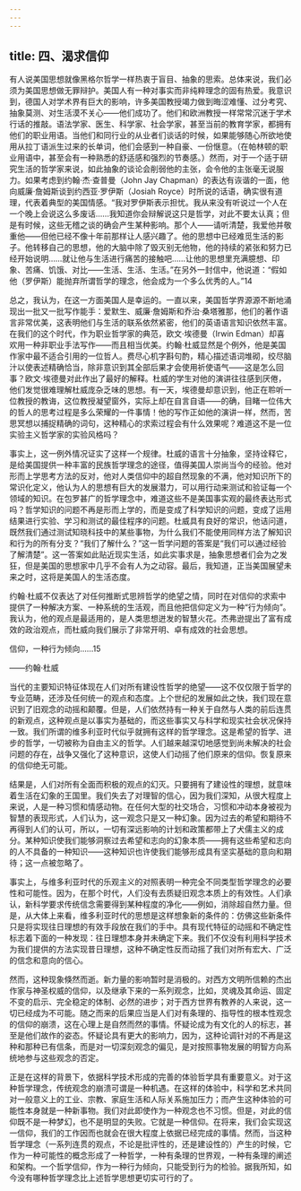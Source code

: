 ```yaml
---
---
---
```

title: 四、渴求信仰
---




有人说美国思想就像黑格尔哲学一样热衷于盲目、抽象的思索。总体来说，我们必须为美国思想做无罪辩护。美国人有一种对事实而非纯粹理念的固有热爱。我意识到，德国人对学术界有巨大的影响，许多美国教授竭力做到晦涩难懂、过分考究、抽象莫测、对生活漠不关心——他们成功了。他们和欧洲教授一样常常沉迷于学术行话的推敲。语法学家、医生、科学家、社会学家，甚至当前的教育学家，都拥有他们的职业用语。当他们和同行业的从业者们谈话的时候，如果能够随心所欲地使用从拉丁语派生过来的长单词，他们会感到一种自豪、一份惬意。（在帕林顿的职业用语中，甚至会有一种熟悉的舒适感和强烈的节奏感。）然而，对于一个适于研究生活的哲学家来说，如此抽象的谈论会削弱他的主张，会令他的主张毫无说服力。如果考虑到约翰·杰·查普曼（John Jay Chapman）的表达有诙谐的一面，他向威廉·詹姆斯谈到约西亚·罗伊斯（Josiah Royce）时所说的话语，确实很有道理，代表着典型的美国情感。“我对罗伊斯表示担忧。我从来没有听说过一个人在一个晚上会说这么多废话……我知道你会辩解说这只是哲学，对此不要太认真；但是有时候，这些无稽之谈的确会产生某种影响。那个人——请听清楚，我爱他并敬重他——但他已经不像十年前那样让人感兴趣了。他的思想中已经难觅生活的影子。他转移自己的思想，他的大脑中除了毁灭别无他物，他的持续的紧张和努力已经开始说明……就让他与生活进行痛苦的接触吧……让他的思想里充满臆想、印象、苦痛、饥饿、对比——生活、生活、生活。”在另外一封信中，他说道：“假如他（罗伊斯）能抛弃所谓哲学的理念，他会成为一个多么优秀的人。”14

总之，我认为，在这一方面美国人是幸运的。一直以来，美国哲学界源源不断地涌现出一批又一批写作能手：爱默生、威廉·詹姆斯和乔治·桑塔雅那，他们的著作语言非常优美，这表明他们与生活的联系依然紧密，他们的英语语言知识依然丰富。在我们的这个时代，作为职业哲学家的典范，欧文·埃德曼（Irwin Edman）却喜欢用一种非职业手法写作——而且相当优美。约翰·杜威显然是个例外，他是美国作家中最不适合引用的一位哲人。费尽心机字斟句酌，精心描述语词堆砌，绞尽脑汁以使表述精确恰当，除非意识到其全部后果才会使用祈使语气——这是怎么回事？欧文·埃德曼对此作出了最好的解释。杜威的学生对他的演讲往往感到厌倦，他们发觉很难理解杜威庞杂乏味的思想。有一天，埃德曼却意识到，他正在聆听一位教授的教诲，这位教授凝望窗外，实际上却在自言自语——的确，目睹一位伟大的哲人的思考过程是多么荣耀的一件事情！他的写作正如他的演讲一样，然而，苦思冥想以捕捉精确的词句，这种精心的求索过程会有什么效果呢？难道这不是一位实验主义哲学家的实验风格吗？

事实上，这一例外情况证实了这样一个规律。杜威的语言十分抽象，坚持诠释它，是给美国提供一种丰富的民族哲学理念的途径，值得美国人崇尚当今的经验。他对形而上学思考方法的反对，他对人类信仰中的超自然现象的不满，他对知识所下的常识化定义，他认为人的思想有巨大的发展潜力，可以用行动来测试和验证每一个领域的知识。在包罗甚广的哲学理念中，难道这些不是美国事实观的最终表达形式吗？哲学知识的问题不再是形而上学的，而是变成了科学知识的问题，变成了运用结果进行实验、学习和测试的最佳程序的问题。杜威具有良好的常识，他诘问道，既然我们通过测试知晓科技中的某些事物，为什么我们不能使用同样方法了解知识和行为的所有分支？“我们了解什么？”这一哲学问题的答案是“我们可以通过经验了解清楚”。这一答案如此贴近现实生活，如此实事求是，抽象思想者们会为之发狂，但是美国的思想家中几乎不会有人为之动容。最后，我知道，正当美国展望未来之时，这将是美国人的生活态度。

约翰·杜威不仅表达了对任何推断式思辨哲学的绝望之情，同时在对信仰的求索中提供了一种解决方案、一种系统的生活观，而且他把信仰定义为一种“行为倾向”。我认为，他的观点是最适用的，是人类思想迸发的智慧火花。杰弗逊提出了富有成效的政治观点，而杜威向我们展示了非常开明、卓有成效的社会思想。

信仰，一种行为倾向……15

——约翰·杜威

当代的主要知识特征体现在人们对所有建设性哲学的绝望——这不仅仅限于哲学的专业范畴，还涉及任何统一的观点和态度。上个世纪的发展如此之快，我们现在意识到了旧观念的动摇和颠覆。但是，人们依然持有一种关于自然与人类的前后连贯的新观点，这种观点是以事实为基础的，而这些事实又与科学和现实社会状况保持一致。我们所谓的维多利亚时代似乎就拥有这样的哲学理念。这是希望的哲学、进步的哲学，一切被称为自由主义的哲学。人们越来越深切地感觉到尚未解决的社会问题的存在，战争又强化了这种意识，这使人们动摇了他们原来的信仰。恢复原来的信仰绝无可能。

结果是，人们对所有全面而积极的观点的幻灭。只要拥有了建设性的理想，就意味着生活在幻象的王国里。我们失去了对理智的信心，因为我们深知，从很大程度上来说，人是一种习惯和情感动物。在任何大型的社交场合，习惯和冲动本身被视为智慧的表现形式，人们认为，这一观念只是又一种幻象。因为过去的希望和期待不再得到人们的认可，所以，一切有深远影响的计划和政策都带上了犬儒主义的成分。某种知识使我们能够洞察过去希望和志向的幻象本质——拥有这些希望和志向的人不具备的一种知识——这种知识也许使我们能够形成具有坚实基础的意向和期待；这一点被忽略了。

事实上，与维多利亚时代的乐观主义的对照表明一种完全不同类型哲学理念的必要性和可能性。因为，在那个时代，人们没有去质疑旧观念本质上的有效性。人们承认，新科学要求传统信念需要得到某种程度的净化——例如，消除超自然力量。但是，从大体上来看，维多利亚时代的思想是这样想象新的条件的：仿佛这些新条件只是将实现往日理想的有效手段放在我们的手中。具有现代特征的动摇和不确定性标志着下面的一种发现：往日理想本身并未确定下来。我们不仅没有利用科学技术为我们提供的方法实现昔日理想，这种不确定性反而动摇了我们对所有宏大、广泛的信念和意向的信心。

然而，这种现象倏然而逝。新力量的影响暂时是消极的。对西方文明所信赖的杰出作家与神圣权威的信仰，以及继承下来的一系列观念，比如，灵魂及其命运、固定不变的启示、完全稳定的体制、必然的进步；对于西方世界有教养的人来说，这一切已经成为不可能。随之而来的后果应当是人们对有条理的、指导性的根本性观念的信仰的崩溃，这在心理上是自然而然的事情。怀疑论成为有文化的人的标志，甚至是他们故作的姿态。怀疑论具有更大的影响力，因为，这种论调针对的不再是这种和那种已有信条，而是对一切深刻观念的偏见，是对按照事物发展的明智方向系统地参与这些观念的否定。

正是在这样的背景下，依据科学技术形成的完善的体验哲学具有重要意义。对于这种哲学理念，传统观念的崩溃可谓是一种机遇。在这样的体验中，科学和艺术共同对一般意义上的工业、宗教、家庭生活和人际关系施加压力；而产生这种体验的可能性本身就是一种新事物。我们对此即使作为一种观念也不习惯。但是，对此的信仰既不是一种梦幻，也不是明显的失败。它就是一种信仰。在将来，我们会实现这一信仰，我们的工作因而也就会在很大程度上依据已经完成的事情。然而，当这种哲学理念（一系列连贯的观点，不论是批评性的，还是建设性的）产生的时候，它作为一种可能性的概念形成了一种哲学，一种有条理的世界观，一种有条理的阐述和架构。一个哲学信仰，作为一种行为倾向，只能受到行为的检验。据我所知，如今没有哪种哲学理念比上述哲学思想更切实可行的了。